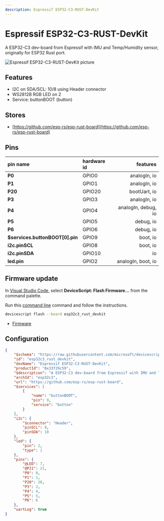 ```yaml
---
description: Espressif ESP32-C3-RUST-DevKit
---
```

# Espressif ESP32-C3-RUST-DevKit


A ESP32-C3 dev-board from Espressif with IMU and Temp/Humidity sensor, originally for ESP32 Rust port.


![Espressif ESP32-C3-RUST-DevKit picture](https://microsoft.github.io/jacdac-docs/images/devices/espressif/esp32c3rustdevkitv12a.catalog.jpg)

## Features

-  I2C on SDA/SCL: 10/8 using Header connector
-  WS2812B RGB LED on 2
-  Service: buttonBOOT (button)

## Stores

-  [https://github.com/esp-rs/esp-rust-board](https://github.com/esp-rs/esp-rust-board)

## Pins

| pin name | hardware id | features |
|:---------|:------------|---------:|
| **P0** |  GPIO0 |  analogIn,  io |
| **P1** |  GPIO1 |  analogIn,  io |
| **P20** |  GPIO20 |  bootUart,  io |
| **P3** |  GPIO3 |  analogIn,  io |
| **P4** |  GPIO4 |  analogIn,  debug,  io |
| **P5** |  GPIO5 |  debug,  io |
| **P6** |  GPIO6 |  debug,  io |
| **$services.buttonBOOT[0].pin** |  GPIO9 |  boot,  io |
| **i2c.pinSCL** |  GPIO8 |  boot,  io |
| **i2c.pinSDA** |  GPIO10 |  io |
| **led.pin** |  GPIO2 |  analogIn,  boot,  io |



## Firmware update

In [Visual Studio Code](/getting-started/vscode),
select **DeviceScript: Flash Firmware...** from the command palette.
        
Run this [command line](/api/cli) command and follow the instructions.

```bash
devicescript flash --board esp32c3_rust_devkit
```


- [Firmware](https://github.com/microsoft/devicescript-esp32/releases/latest/download/devicescript-esp32c3-esp32c3_rust_devkit-0x0.bin)

## Configuration

```json title="esp32c3_rust_devkit.json"
{
    "$schema": "https://raw.githubusercontent.com/microsoft/devicescript-esp32/main/boards/esp32deviceconfig.schema.json",
    "id": "esp32c3_rust_devkit",
    "devName": "Espressif ESP32-C3-RUST-DevKit",
    "productId": "0x33f29c59",
    "$description": "A ESP32-C3 dev-board from Espressif with IMU and Temp/Humidity sensor, originally for ESP32 Rust port.",
    "archId": "esp32c3",
    "url": "https://github.com/esp-rs/esp-rust-board",
    "$services": [
        {
            "name": "buttonBOOT",
            "pin": 9,
            "service": "button"
        }
    ],
    "i2c": {
        "$connector": "Header",
        "pinSCL": 8,
        "pinSDA": 10
    },
    "led": {
        "pin": 2,
        "type": 1
    },
    "pins": {
        "@LED": 7,
        "@P21": 21,
        "P0": 0,
        "P1": 1,
        "P20": 20,
        "P3": 3,
        "P4": 4,
        "P5": 5,
        "P6": 6
    },
    "uartLog": true
}
```

